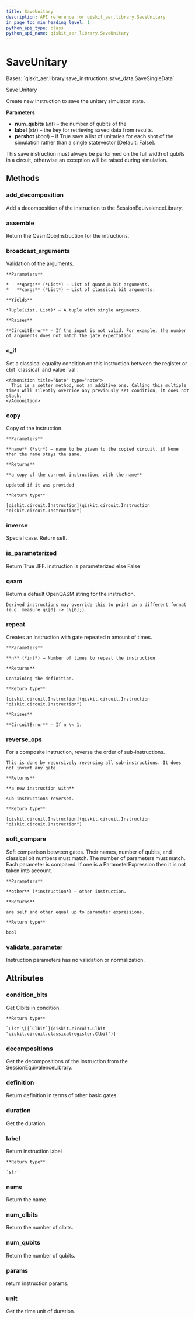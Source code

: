 ```yaml
---
title: SaveUnitary
description: API reference for qiskit_aer.library.SaveUnitary
in_page_toc_min_heading_level: 1
python_api_type: class
python_api_name: qiskit_aer.library.SaveUnitary
---
```


# SaveUnitary

<Class id="qiskit_aer.library.SaveUnitary" isDedicatedPage={true} github="https://github.com/qiskit/qiskit-aer/tree/stable/0.12/qiskit_aer/library/save_instructions/save_unitary.py" signature="SaveUnitary(num_qubits, label='unitary', pershot=False)" modifiers="class">
  Bases: `qiskit_aer.library.save_instructions.save_data.SaveSingleData`

  Save Unitary

  Create new instruction to save the unitary simulator state.

  **Parameters**

  *   **num\_qubits** (*int*) – the number of qubits of the
  *   **label** (*str*) – the key for retrieving saved data from results.
  *   **pershot** (*bool*) – if True save a list of unitaries for each shot of the simulation rather than a single statevector \[Default: False].

  <Admonition title="Note" type="note">
    This save instruction must always be performed on the full width of qubits in a circuit, otherwise an exception will be raised during simulation.
  </Admonition>

  ## Methods

  ### add\_decomposition

  <Function id="qiskit_aer.library.SaveUnitary.add_decomposition" signature="SaveUnitary.add_decomposition(decomposition)">
    Add a decomposition of the instruction to the SessionEquivalenceLibrary.
  </Function>

  ### assemble

  <Function id="qiskit_aer.library.SaveUnitary.assemble" signature="SaveUnitary.assemble()">
    Return the QasmQobjInstruction for the intructions.
  </Function>

  ### broadcast\_arguments

  <Function id="qiskit_aer.library.SaveUnitary.broadcast_arguments" signature="SaveUnitary.broadcast_arguments(qargs, cargs)">
    Validation of the arguments.

    **Parameters**

    *   **qargs** (*List*) – List of quantum bit arguments.
    *   **cargs** (*List*) – List of classical bit arguments.

    **Yields**

    *Tuple(List, List)* – A tuple with single arguments.

    **Raises**

    **CircuitError** – If the input is not valid. For example, the number of arguments does not match the gate expectation.
  </Function>

  ### c\_if

  <Function id="qiskit_aer.library.SaveUnitary.c_if" signature="SaveUnitary.c_if(classical, val)">
    Set a classical equality condition on this instruction between the register or cbit `classical` and value `val`.

    <Admonition title="Note" type="note">
      This is a setter method, not an additive one. Calling this multiple times will silently override any previously set condition; it does not stack.
    </Admonition>
  </Function>

  ### copy

  <Function id="qiskit_aer.library.SaveUnitary.copy" signature="SaveUnitary.copy(name=None)">
    Copy of the instruction.

    **Parameters**

    **name** (*str*) – name to be given to the copied circuit, if None then the name stays the same.

    **Returns**

    **a copy of the current instruction, with the name**

    updated if it was provided

    **Return type**

    [qiskit.circuit.Instruction](qiskit.circuit.Instruction "qiskit.circuit.Instruction")
  </Function>

  ### inverse

  <Function id="qiskit_aer.library.SaveUnitary.inverse" signature="SaveUnitary.inverse()">
    Special case. Return self.
  </Function>

  ### is\_parameterized

  <Function id="qiskit_aer.library.SaveUnitary.is_parameterized" signature="SaveUnitary.is_parameterized()">
    Return True .IFF. instruction is parameterized else False
  </Function>

  ### qasm

  <Function id="qiskit_aer.library.SaveUnitary.qasm" signature="SaveUnitary.qasm()">
    Return a default OpenQASM string for the instruction.

    Derived instructions may override this to print in a different format (e.g. measure q\[0] -> c\[0];).
  </Function>

  ### repeat

  <Function id="qiskit_aer.library.SaveUnitary.repeat" signature="SaveUnitary.repeat(n)">
    Creates an instruction with gate repeated n amount of times.

    **Parameters**

    **n** (*int*) – Number of times to repeat the instruction

    **Returns**

    Containing the definition.

    **Return type**

    [qiskit.circuit.Instruction](qiskit.circuit.Instruction "qiskit.circuit.Instruction")

    **Raises**

    **CircuitError** – If n \< 1.
  </Function>

  ### reverse\_ops

  <Function id="qiskit_aer.library.SaveUnitary.reverse_ops" signature="SaveUnitary.reverse_ops()">
    For a composite instruction, reverse the order of sub-instructions.

    This is done by recursively reversing all sub-instructions. It does not invert any gate.

    **Returns**

    **a new instruction with**

    sub-instructions reversed.

    **Return type**

    [qiskit.circuit.Instruction](qiskit.circuit.Instruction "qiskit.circuit.Instruction")
  </Function>

  ### soft\_compare

  <Function id="qiskit_aer.library.SaveUnitary.soft_compare" signature="SaveUnitary.soft_compare(other)">
    Soft comparison between gates. Their names, number of qubits, and classical bit numbers must match. The number of parameters must match. Each parameter is compared. If one is a ParameterExpression then it is not taken into account.

    **Parameters**

    **other** (*instruction*) – other instruction.

    **Returns**

    are self and other equal up to parameter expressions.

    **Return type**

    bool
  </Function>

  ### validate\_parameter

  <Function id="qiskit_aer.library.SaveUnitary.validate_parameter" signature="SaveUnitary.validate_parameter(parameter)">
    Instruction parameters has no validation or normalization.
  </Function>

  ## Attributes

  ### condition\_bits

  <Attribute id="qiskit_aer.library.SaveUnitary.condition_bits">
    Get Clbits in condition.

    **Return type**

    `List`\[[`Clbit`](qiskit.circuit.Clbit "qiskit.circuit.classicalregister.Clbit")]
  </Attribute>

  ### decompositions

  <Attribute id="qiskit_aer.library.SaveUnitary.decompositions">
    Get the decompositions of the instruction from the SessionEquivalenceLibrary.
  </Attribute>

  ### definition

  <Attribute id="qiskit_aer.library.SaveUnitary.definition">
    Return definition in terms of other basic gates.
  </Attribute>

  ### duration

  <Attribute id="qiskit_aer.library.SaveUnitary.duration">
    Get the duration.
  </Attribute>

  ### label

  <Attribute id="qiskit_aer.library.SaveUnitary.label">
    Return instruction label

    **Return type**

    `str`
  </Attribute>

  ### name

  <Attribute id="qiskit_aer.library.SaveUnitary.name">
    Return the name.
  </Attribute>

  ### num\_clbits

  <Attribute id="qiskit_aer.library.SaveUnitary.num_clbits">
    Return the number of clbits.
  </Attribute>

  ### num\_qubits

  <Attribute id="qiskit_aer.library.SaveUnitary.num_qubits">
    Return the number of qubits.
  </Attribute>

  ### params

  <Attribute id="qiskit_aer.library.SaveUnitary.params">
    return instruction params.
  </Attribute>

  ### unit

  <Attribute id="qiskit_aer.library.SaveUnitary.unit">
    Get the time unit of duration.
  </Attribute>
</Class>

